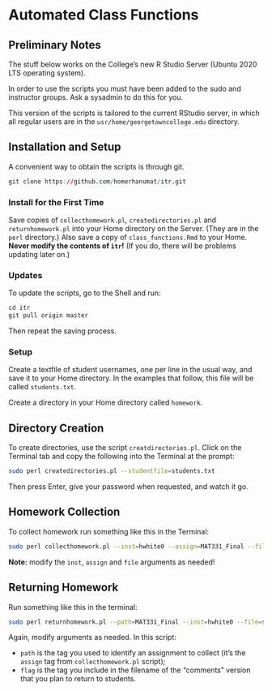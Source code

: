 # Automated Class Functions

## Preliminary Notes

The stuff below works on the College's new R Studio Server (Ubuntu 2020 LTS operating system).

In order to use the scripts you must have been added to the sudo and instructor groups.  Ask a sysadmin to do this for you.

This version of the scripts is tailored to the current RStudio server, in which all regular users are in the `usr/home/georgetowncollege.edu` directory.

## Installation and Setup

A convenient way to obtain the scripts is through git.

```r
git clone https://github.com/homerhanumat/itr.git
```

### Install for the First Time

Save copies of `collecthomework.pl`, `createdirectories.pl` and `returnhomework.pl` into your Home directory on the Server.  (They are in the `perl` directory.)  Also save a copy of `class_functions.Rmd` to your Home.  **Never modify the contents of `itr`!**  (If you do, there will be problems updating later on.)

### Updates

To update the scripts, go to the Shell and run:

```r
cd itr
git pull origin master
```

Then repeat the saving process.

### Setup

Create a textfile of student usernames, one per line in the usual way, and save it to your Home directory.  In the examples that follow, this file will be called `students.txt`.

Create a directory in your Home directory called `homework`.

## Directory Creation

To create directories, use the script `creatdirectories.pl`.  Click on the Terminal tab and copy the following into the Terminal at the prompt:

```sh
sudo perl createdirectories.pl --studentfile=students.txt
```

Then press Enter, give your password when requested, and watch it go.

## Homework Collection

To collect homework run something like this in the Terminal:

```sh
sudo perl collecthomework.pl --inst=hwhite0 --assign=MAT331_Final --file=students.txt
```

**Note:**  modify the `inst`, `assign` and `file` arguments as needed!

## Returning Homework

Run something like this in the terminal:


```sh
sudo perl returnhomework.pl --path=MAT331_Final --inst=hwhite0 --file=students.txt --flag=_com
```

Again, modify arguments as needed.  In this script:

* `path` is the tag you used to identify an assignment to collect (it's the `assign` tag from `collecthomework.pl` script);
* `flag` is the tag you include in the filename of the "comments" version that you plan to return to students.

